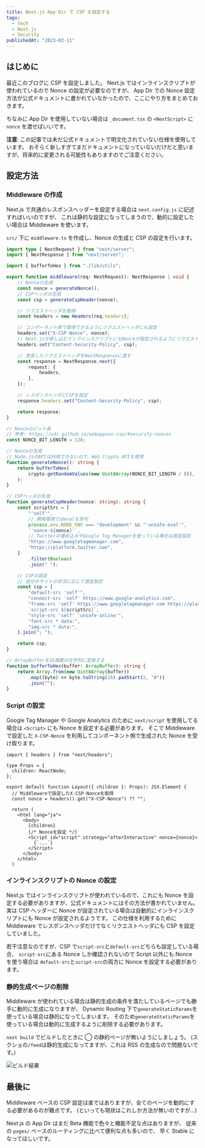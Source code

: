 ```yaml
---
title: Next.js App Dir で CSP を設定する
tags:
  - Tech
  - Next.js
  - Security
publishedAt: "2023-03-11"
---
```



## はじめに

最近このブログに CSP を設定しました。
Next.js ではインラインスクリプトが使われているので Nonce の設定が必要なのですが、
App Dir での Nonce 設定方法が公式ドキュメントに書かれていなかったので、ここにやり方をまとめておきます。

ちなみに App Dir を使用していない場合は `_document.tsx` の `<NextScript>` に `nonce` を渡せばいいです。

**注意**: この記事では未だ公式ドキュメントで明文化されていない仕様を使用しています。
おそらく新しすぎてまだドキュメントになっていないだけだと思いますが、将来的に変更される可能性もありますのでご注意ください。

## 設定方法

### Middleware の作成

Next.js で共通のレスポンスヘッダーを設定する場合は `next.config.js` に記述すればいいのですが、
これは静的な設定になってしまうので、動的に設定したい場合は Middleware を使います。

`src/` 下に `middleware.ts` を作成し、Nonce の生成と CSP の設定を行います。

```typescript
import type { NextRequest } from "next/server";
import { NextResponse } from "next/server";

import { bufferToHex } from "./lib/utils";

export function middleware(req: NextRequest): NextResponse | void {
	// Nonceの生成
	const nonce = generateNonce();
	// CSPヘッダの生成
	const csp = generateCspHeader(nonce);

	// リクエストヘッダを取得
	const headers = new Headers(req.headers);

	// コンポーネント側で取得できるようにリクエストヘッダにも設定
	headers.set("X-CSP-Nonce", nonce);
	// Next.jsが差し込むインラインスクリプトにもNonceが設定されるようにリクエストヘッダにもCSPを設定
	headers.set("Content-Security-Policy", csp);

	// 改変したリクエストヘッダをNextResponseに渡す
	const response = NextResponse.next({
		request: {
			headers,
		},
	});

	// レスポンスヘッダにCSPを設定
	response.headers.set("Content-Security-Policy", csp);

	return response;
}

// Nonceのビット長
// 参考: https://w3c.github.io/webappsec-csp/#security-nonces
const NONCE_BIT_LENGTH = 128;

// Nonceの生成
// Node.jsのAPIは利用できないので、Web Crypto APIを使用
function generateNonce(): string {
	return bufferToHex(
		crypto.getRandomValues(new Uint8Array(NONCE_BIT_LENGTH / 8)),
	);
}

// CSPヘッダの生成
function generateCspHeader(nonce: string): string {
	const scriptSrc = [
		"'self'",
		// 開発環境ではevalを許可
		process.env.NODE_ENV === "development" && "'unsafe-eval'",
		`'nonce-${nonce}'`,
		// Twitterの埋め込みやGoogle Tag Managerを使っている場合は適宜設定
		"https://www.googletagmanager.com",
		"https://platform.twitter.com",
	]
		.filter(Boolean)
		.join(" ");

	// CSPの設定
	// 自分のサイトの状況に応じて適宜設定
	const csp = [
		"default-src 'self'",
		"connect-src 'self' https://www.google-analytics.com",
		"frame-src 'self' https://www.googletagmanager.com https://platform.twitter.com",
		`script-src ${scriptSrc}`,
		"style-src 'self' 'unsafe-inline'",
		"font-src * data:",
		"img-src * data:",
	].join("; ");

	return csp;
}

// ArrayBufferを16進数の文字列に変換する
function bufferToHex(buffer: ArrayBuffer): string {
	return Array.from(new Uint8Array(buffer))
		.map((byte) => byte.toString(16).padStart(2, "0"))
		.join("");
}
```

### Script の設定

Google Tag Manager や Google Analytics のために `next/script` を使用してる場合は `<Script>` にも Nonce を設定する必要があります。
そこで Middleware で設定した `X-CSP-Nonce` を利用してコンポーネント側で生成された Nonce を受け取ります。

```tsx
import { headers } from "next/headers";

type Props = {
  children: ReactNode;
};

export default function Layout({ children }: Props): JSX.Element {
  // Middlewareで設定したX-CSP-Nonceを取得
  const nonce = headers().get("X-CSP-Nonce") ?? "";

  return (
    <html lang="ja">
      <body>
        {children}
        {/* Nonceを設定 */}
        <Script id="script" strategy="afterInteractive" nonce={nonce}>
          {`...`}
        </Script>
      </body>
    </html>
  )
```

### インラインスクリプトの Nonce の設定

Next.js ではインラインスクリプトが使われているので、これにも Nonce を設定する必要がありますが、公式ドキュメントにはその方法が書かれていません。
実は CSP ヘッダーに Nonce が設定されている場合は自動的にインラインスクリプトにも Nonce が設定されるようです。
この仕様を利用するために Middleware でレスポンスヘッダだけでなくリクエストヘッダにも CSP を設定していました。

<LinkCard href="https://github.com/vercel/next.js/blob/05f6de10869021dbb6124e174778e2108c9b4e8e/packages/next/src/server/app-render.tsx#L685" />

若干注意なのですが、CSP で`script-src`と`default-src`どちらも設定している場合、
`script-src`にある Nonce しか確認されないので Script 以外にも Nonce を使う場合は
`default-src`と`script-src`の両方に Nonce を設定する必要があります。

### 静的生成ページの削除

Middleware が使われている場合は静的生成の条件を満たしているページでも勝手に動的に生成になりますが、
Dynamic Routing 下で`generateStaticParams`を使っている場合は静的になってしまいます。
そのため`generateStaticParams`を使っている場合は動的に生成するように削除する必要があります。

`next build` でビルドしたときに ◯ の静的ページが無いようにしましょう。
(スクショの`/feed`は静的生成になってますが、これは RSS の生成なので問題ないです。)

![ビルド結果](./build-result.png)

## 最後に

Middleware ベースの CSP 設定は楽ではありますが、全てのページを動的にする必要があるのが難点です。
(といっても現状はこれしか方法が無いのですが…)

Next.js の App Dir はまだ Beta 機能で色々と機能不足な点はありますが、
従来の `pages/` ベースのルーティングに比べて便利な点も多いので、
早く Stable になってほしいです。

